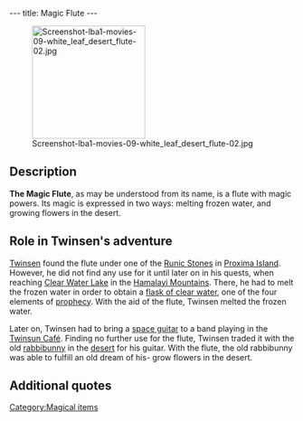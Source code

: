 ---
title: Magic Flute
---

[[Image:Screenshot-lba1-movies-09-white_leaf_desert_flute-02.jpg|right|200px]]

{{Quote|
Quote=Magic Flute. The enchanted melodies produced by this instrument can melt frozen Clear Water and make flowers grow in the desert.|
Character=Official description}}

==Description==
'''The Magic Flute''', as may be understood from its name, is a flute with magic powers. Its magic is expressed in two ways: melting frozen water, and growing flowers in the desert.

==Role in Twinsen's adventure==
[[Twinsen]] found the flute under one of the [[Runic Stones]] in [[Proxima Island]]. However, he did not find any use for it until later on in his quests, when reaching [[Clear Water Lake]] in the [[Hamalayi Mountains]]. There, he had to melt the frozen water in order to obtain a [[flask of clear water]], one of the four elements of [[Legend of Sendell|prophecy]]. With the aid of the flute, Twinsen melted the frozen water.

Later on, Twinsen had to bring a [[space guitar]] to a band playing in the [[Twinsun Café]]. Finding no further use for the flute, Twinsen traded it with the old [[rabbibunny]] in the [[White Leaf Desert|desert]] for his guitar. With the flute, the old rabbibunny was able to fulfill an old dream of his- grow flowers in the desert.

==Additional quotes==
{{Quote|
Quote=If you play the flute there, you will find an important element of the prophecy.|
Character=[[Raymond the Elf]], talking about the Clear Water Lake}}
{{Quote|
Quote=I'll give you my guitar in exchange for the flute that you possess Twinsen, beforehand, though, you will have play it next to the Clear Water Lake in order to obtain the 4th magical symbol.|
Character=Wise rabbibunny}}

[[Category:Magical items]]